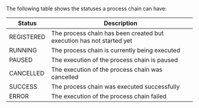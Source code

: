 
The following table shows the statuses a <DocsLink href="#process-chains">process chain</DocsLink>
can have:

| Status          | Description
| --------------- | -----------
| REGISTERED      | The process chain has been created but execution has not started yet
| RUNNING         | The process chain is currently being executed
| PAUSED          | The execution of the process chain is paused
| CANCELLED       | The execution of the process chain was cancelled
| SUCCESS         | The process chain was executed successfully
| ERROR           | The execution of the process chain failed
